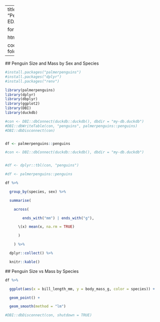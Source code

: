 ```         
```

---
title: "Penguins EDA"

format:

  html:

    code-fold: true
---

\## Penguin Size and Mass by Sex and Species

```r
#install.packages("palmerpenguins")
#install.packages("dplyr")
#install.packages("renv")

library(palmerpenguins)
library(dplyr)
library(dbplyr)
library(ggplot2)
library(DBI)
library(duckdb)

#con <- DBI::dbConnect(duckdb::duckdb(), dbdir = "my-db.duckdb")
#DBI::dbWriteTable(con, "penguins", palmerpenguins::penguins)
#DBI::dbDisconnect(con)


df <- palmerpenguins::penguins

#con <- DBI::dbConnect(duckdb::duckdb(), dbdir = "my-db.duckdb")


#df <- dplyr::tbl(con, "penguins")

#df <- palmerpenguins::penguins
```

```r
df %>%

  group_by(species, sex) %>%

  summarise(

    across(

        ends_with("mm") | ends_with("g"),

      \(x) mean(x, na.rm = TRUE)

      )

    ) %>%

  dplyr::collect() %>%

  knitr::kable()
```

\## Penguin Size vs Mass by Species

```r
df %>%

  ggplot(aes(x = bill_length_mm, y = body_mass_g, color = species)) +

  geom_point() + 

  geom_smooth(method = "lm")
```

```r
#DBI::dbDisconnect(con, shutdown = TRUE)
```
